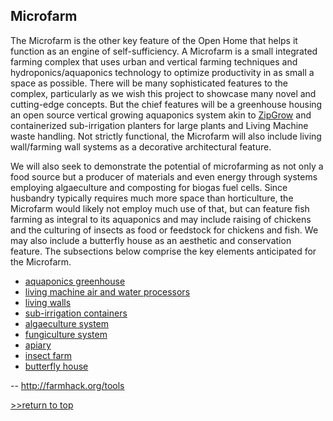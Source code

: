 == Microfarm ==

The Microfarm is the other key feature of the Open Home that helps it function as an engine of self-sufficiency. A Microfarm is a small integrated farming complex that uses urban and vertical farming techniques and hydroponics/aquaponics technology to optimize productivity in as small a space as possible. There will be many sophisticated features to the complex, particularly as we wish this project to showcase many novel and cutting-edge concepts. But the chief features will be a greenhouse housing an open source vertical growing aquaponics system akin to [https://www.brightagrotech.com/products/ ZipGrow] and containerized sub-irrigation planters for large plants and Living Machine waste handling. Not strictly functional, the Microfarm will also include living wall/farming wall systems as a decorative architectural feature. 

We will also seek to demonstrate the potential of microfarming as not only a food source but a producer of materials and even energy through systems employing algaeculture and composting for biogas fuel cells. Since husbandry typically requires much more space than horticulture, the Microfarm would likely not employ much use of that, but can feature fish farming as integral to its aquaponics and may include raising of chickens and the culturing of insects as food or feedstock for chickens and fish. We may also include a butterfly house as an aesthetic and conservation feature. The subsections below comprise the key elements anticipated for the Microfarm.

*[[open house aquaponics|aquaponics greenhouse]]
*[[open house living machines|living machine air and water processors]]
*[[open house living walls|living walls]]
*[[open house sub irrigation|sub-irrigation containers]]
*[[open house algaeculture|algaeculture system]]
*[[open house fungiculture|fungiculture system]]
*[[open house apiary|apiary]]
*[[open house insect farm|insect farm]]
*[[open house butterfly house|butterfly house]]


--
http://farmhack.org/tools


[http://www.appropedia.org/Open_House:_Building_an_Open_Source_Lifestyle >>return to top]